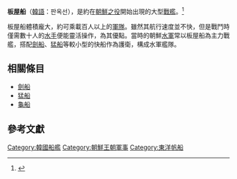{{Korean|image=[[File:Panokseon.jpg|200px]]|Korean=판옥선|hanja=板屋船|romaji=Panokseon}}

'''板屋船'''（[[韓語|韓語]]：판옥선），是約在[[朝鮮之役|朝鮮之役]]開始出現的大型[[戰艦|戰艦]]。<ref>{{cite web|title=판옥선의 화력|url=http://210.180.135.88/61/%EA%B1%B0%EB%B6%81%EC%84%A0/pan4.html|accessdate=2006-01-11}}{{dead link|date=2018年1月 |bot=InternetArchiveBot |fix-attempted=yes }}</ref>

板屋船體積龐大，約可乘載百人以上的[[軍隊|軍隊]]。雖然其航行速度並不快，但是戰鬥時僅需數十人的[[水手|水手]]便能靈活操作，為其優點。當時的朝鮮[[水軍|水軍]]常以板屋船為主力戰艦，搭配[[劍船|劍船]]、[[猛船|猛船]]等較小型的快船作為護衛，構成水軍艦隊。

==相關條目==
*[[劍船|劍船]]
*[[猛船|猛船]]
*[[龜船|龜船]]
==參考文獻==
<references/>

[[Category:韓國船艦|Category:韓國船艦]]
[[Category:朝鮮王朝軍事|Category:朝鮮王朝軍事]]
[[Category:東洋帆船|Category:東洋帆船]]